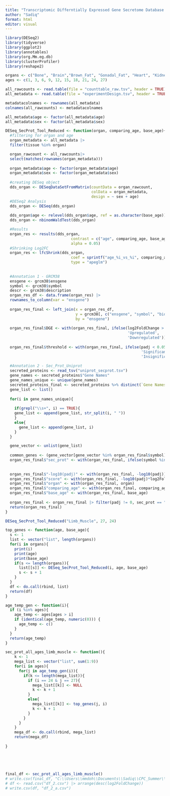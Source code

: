 ---
title: "Transcriptomic Differntially Expressed Gene Secretome Database Generation"
author: "Sadiq"
format: html
editor: visual
---

```{r}
library(DESeq2)
library(tidyverse)
library(ggplot2)
library(annotables)
library(org.Mm.eg.db)
library(clusterProfiler)
library(reshape2)
```

```{r}
organs <- c("Bone", "Brain","Brown_Fat", "Gonadal_Fat", "Heart", "Kidney", "Limb_Muscle", "Liver", "Lung", "Marrow","Mesenteric_Fat", "Pancreas", "Skin", "Small_Intestine", "Spleen", "Subcutaneous_Fat","White_Blood_Cells")
ages <- c(1, 3, 6, 9, 12, 15, 18, 21, 24, 27)

all_rawcounts <- read.table(file = "counttable_raw.tsv", header = TRUE)
all_metadata <- read.table(file = "experimentDesign.tsv", header = TRUE)

metadatacolnames <- rownames(all_metadata)
colnames(all_rawcounts) <- metadatacolnames

all_metadata$age <- factor(all_metadata$age)
all_metadata$sex <- factor(all_metadata$sex)
```

```{r}
DESeq_SecProt_Tool_Reduced <- function(organ, comparing_age, base_age){
  #filtering for organ and age
  organ_metadata <- all_metadata |> 
  filter(tissue %in% organ)

  organ_rawcount <- all_rawcounts|>
  select(matches(rownames(organ_metadata)))
  
  organ_metadata$age <- factor(organ_metadata$age)
  organ_metadata$sex <- factor(organ_metadata$sex)
  
  #creating DESeq object
  dds_organ <- DESeqDataSetFromMatrix(countData = organ_rawcount,
                                      colData = organ_metadata,
                                      design = ~ sex + age)
  #DESeq2 Analysis
  dds_organ <- DESeq(dds_organ)
  
  dds_organ$age <- relevel(dds_organ$age, ref = as.character(base_age))
  dds_organ <- nbinomWaldTest(dds_organ)

  #Results
  organ_res <- results(dds_organ, 
                             contrast = c("age", comparing_age, base_age), 
                             alpha = 0.05)
  #Shrinking Log2FC
  organ_res <- lfcShrink(dds_organ,
                             coef = sprintf("age_%i_vs_%i", comparing_age, base_age),
                             type = "apeglm")
  
  
  #Annotation 1 - GRCM38
  ensgene <- grcm38$ensgene
  symbol <- grcm38$symbol
  descr <- grcm38$description
  organ_res_df <- data.frame(organ_res) |>
  rownames_to_column(var = "ensgene")
  
  organ_res_final <- left_join(x = organ_res_df, 
                               y = grcm38[, c("ensgene", "symbol", "biotype", "description")], 
                               by = "ensgene")
                                     
  organ_res_final$DGE <- with(organ_res_final, ifelse(log2FoldChange > 0, 
                                                      'Upregulated',   
                                                      'Downregulated'))
  
  organ_res_final$threshold <- with(organ_res_final, ifelse(padj < 0.05,          
                                                            'Significant',
                                                            'Insignificant'))
  
  #Annotation 2 - Sec_Prot_Uniprot
  secreted_proteins <- read_tsv("uniprot_secprot.tsv")
  gene_names <- secreted_proteins$"Gene Names"
  gene_names_unique <- unique(gene_names)
  secreted_proteins_final <- secreted_proteins %>% distinct(`Gene Names`, .keep_all = TRUE)
  gene_list <- list()
  
  for(i in gene_names_unique){
    
    if(grepl("\\s+", i) == TRUE){
    gene_list <- append(gene_list, str_split(i, " "))
    }
    else{
      gene_list <- append(gene_list, i)
    }
  }

  gene_vector <- unlist(gene_list)
  
  common_genes <- (gene_vector[gene_vector %in% organ_res_final$symbol])
  organ_res_final$"sec_prot" <- with(organ_res_final, ifelse(symbol %in% common_genes, 'Secreted', 'Not Secreted'))
  
  
  organ_res_final$"-log10(padj)" <- with(organ_res_final, -log10(padj))
  organ_res_final$"score" <- with(organ_res_final, -log10(padj)*log2FoldChange)
  organ_res_final$"organ" <- with(organ_res_final, organ)
  organ_res_final$"comparing_age" <- with(organ_res_final, comparing_age)
  organ_res_final$"base_age" <- with(organ_res_final, base_age)
  
  organ_res_final <- organ_res_final |> filter(padj != 0, sec_prot == "Secreted", threshold == "Significant") |> arrange(desc(log2FoldChange))
  return(organ_res_final)
}

DESeq_SecProt_Tool_Reduced("Limb_Muscle", 27, 24)
```

```{r}
top_genes <- function(age, base_age){
  s <- 1
  list <- vector("list", length(organs))
  for(i in organs){
    print(i)
    print(age)
    print(base_age)
    if(s <= length(organs)){
      list[[s]] <- DESeq_SecProt_Tool_Reduced(i, age, base_age)
      s <- s + 1
    }
  } 
  df <- do.call(rbind, list)
  return(df)
}

age_temp_gen <- function(i){
  if (i %in% ages){
    age_temp <- ages[ages > i]
    if (identical(age_temp, numeric(0))) {
      age_temp <- c()
    }
  }
  return(age_temp)
}

sec_prot_all_ages_limb_muscle <- function(){
    k <- 1
    mega_list <- vector("list", sum(1:9))
    for(i in ages){
      for(j in age_temp_gen(i)){
        if(k <= length(mega_list)){
          if (i == 24 & j == 27){
            mega_list[[k]] <- NULL
            k <- k + 1
          }
          else{
            mega_list[[k]] <- top_genes(j, i)
            k <- k + 1
          }
        }
      }
    }
    mega_df <- do.call(rbind, mega_list)
    return(mega_df)
    
}

    

  
  
final_df <- sec_prot_all_ages_limb_muscle()
# write.csv(final_df, "C:\\Users\\mmdoh\\Documents\\Sadiq\\CPC_Summer\\bulkRNA_2\\df_2.csv")
# df <- read.csv("df_2.csv") |> arrange(desc(log2FoldChange))
# write.csv(df, "df_2_a.csv")
```